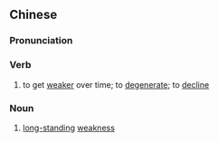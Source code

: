 {{also|积弱}}
==Chinese==
{{zh-forms|s=积弱}}

===Pronunciation===
{{zh-pron
|m=jīruò
|cat=v,n
}}

===Verb===
{{zh-verb}}

# to get [[weaker]] over time; to [[degenerate]]; to [[decline]]

===Noun===
{{zh-noun}}

# [[long-standing]] [[weakness]]